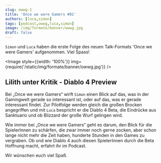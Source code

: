 ```yaml
---
slug: owwg-1
title: 'Once we were Gamers #01'
authors: [luca,simon]
tags: [podcast,owwg,luca,simon]
image: /img/formate/banner/owwg.jpg
draft: false
---
```



`Simon` und `Luca` haben die erste Folge des neuen Talk-Formats 'Once we were Gamers' aufgenommen. Viel Spass!

<Image style={{width: '100%'}} img={require('/static/img/formate/banner/owwg.jpg')} />

<!--truncate-->

## Lilith unter Kritik - Diablo 4 Preview

Bei „Once we were Gamers“ wirft `Simon` einen Blick auf das, was in der Gamingwelt gerade so interessant ist, oder auf das, was er gerade interessant findet.
Zur Pilotfolge werden gleich die großen Brocken angegriffen und mit `Luca` bespricht er die Diablo 4 Beta, die Eindrücke aus Sanktuario und ob Blizzard der große Wurf gelingen wird.

Wie immer bei „Once we were Gamers“ geht es darum, den Blick für die SpielerInnen zu schärfen, die zwar immer noch gerne zocken, aber schon lange nicht mehr die Zeit haben, hunderte Stunden in den Games zu vergraben.
Ob und wie Diablo 4 auch diesen SpielerInnen durch die Beta Hoffnung macht, erfahrt ihr im Podcast.


Wir wünschen euch viel Spaß.

<ReactPlayer
    width="100%"
    height="50px"
    controls
    src='https://m10z.picnotes.de/OwwG/OwwG_1_Pilotfolge_mit_Luca.mp3'
/>
